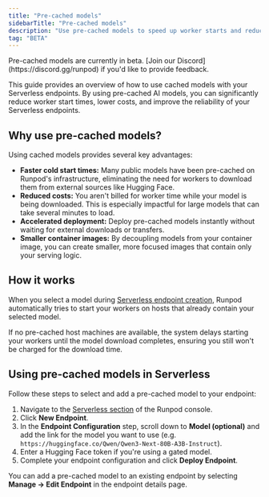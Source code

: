 ```yaml
---
title: "Pre-cached models"
sidebarTitle: "Pre-cached models"
description: "Use pre-cached models to speed up worker starts and reduce costs for your Serverless endpoints."
tag: "BETA"
---
```


<Note>
Pre-cached models are currently in beta. [Join our Discord](https://discord.gg/runpod) if you'd like to provide feedback.
</Note>

This guide provides an overview of how to use cached models with your Serverless endpoints. By using pre-cached AI models, you can significantly reduce worker start times, lower costs, and improve the reliability of your Serverless endpoints.

## Why use pre-cached models?

Using cached models provides several key advantages:

- **Faster cold start times:** Many public models have been pre-cached on Runpod's infrastructure, eliminating the need for workers to download them from external sources like Hugging Face.
- **Reduced costs:** You aren't billed for worker time while your model is being downloaded. This is especially impactful for large models that can take several minutes to load.
- **Accelerated deployment:** Deploy pre-cached models instantly without waiting for external downloads or transfers.
- **Smaller container images:** By decoupling models from your container image, you can create smaller, more focused images that contain only your serving logic.

## How it works

When you select a model during [Serverless endpoint creation](#use-models-in-serverless), Runpod automatically tries to start your workers on hosts that already contain your selected model.

If no pre-cached host machines are available, the system delays starting your workers until the model download completes, ensuring you still won't be charged for the download time.

## Using pre-cached models in Serverless

Follow these steps to select and add a pre-cached model to your endpoint:

1. Navigate to the [Serverless section](https://www.console.runpod.io/serverless) of the Runpod console.
2. Click **New Endpoint**.
3. In the **Endpoint Configuration** step, scroll down to **Model (optional)** and add the link for the model you want to use (e.g. `https://huggingface.co/Qwen/Qwen3-Next-80B-A3B-Instruct`).
4. Enter a Hugging Face token if you're using a gated model.
5. Complete your endpoint configuration and click **Deploy Endpoint**.

You can add a pre-cached model to an existing endpoint by selecting **Manage → Edit Endpoint** in the endpoint details page.